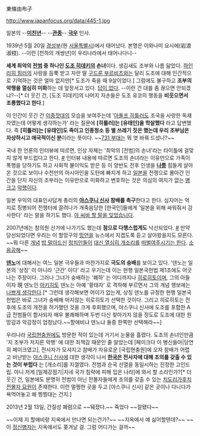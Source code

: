 東條由布子

http://www.japanfocus.org/data/445-1.jpg

일본의 --'''[[미친년]]'''-- --'''[[관종]]'''-- '''[[극우]]''' 인사.

1939년 5월 20일 [[경성부]](현 [[서울특별시]])에서 태어났다. 본명은 이와나미 요시에(岩浪淑枝). --이런 [천하의 개쌍년]이 우리나라에서 태어나다니--

'''세계 최악의 [[전범]] 중 하나인 [[도조 히데키]]의 손녀'''이다. 생김새도 조부와 나름 닮았다. [[하인리히 힘러]]의 사랑을 듬뿍 받고 자란 딸 [[구드룬 부르비츠]]와는 달리 도조에 대해 인간적으로 기억하는 것은 얼마 없지만[* 도조가 죽을 때 9살이었다.] 그럼에도 불구하고 '''조부의 악행을 열심히 미화'''하는 데 앞장서고 있다. [[답이 없다]]. --이런 건 대를 좀 끊으면 안되겠냐?--[* 더 웃긴 건, [도조 히데키]의 나머지 자손들은 도조 유코의 행동을 '''비웃으면서 조롱했다고 한다'''.]

이 인간이 웃긴 건 [[이중잣대]]의 모습을 보여주는데 '[[아돌프 히틀러]]도 조국을 사랑한 독재자였는데 어떻게 생각하는가' 라는 질문에 {{{'}}}'''[히틀러]는 [유태인]을 학살했다'''{{{'}}} 라고 답변했다. 즉 '''[히틀러]는 [유태인]도 죽이고 인종청소 등 별 쓰레기 짓은 했는데 우리 조부님은 자상하시고 애국적이신 분'''이라는 뜻이다. ~~[[731 부대]]는 뭐 엿 바꿔 드셨나?~~

국내 한 언론의 인터뷰에 따르면, 인상 자체는 '최악의 [전범]의 손녀'라는 타이틀에 걸맞지 않게 부드럽다고 한다. [http://h21.hani.co.kr/arti/cover/cover_general/20262.html #] 인터뷰 내용에 따르면 도조의 손녀라는 이유만으로 가족이 폭행을 당하기도 하고 사회적 불이익도 받은 등 이 양반도 전후 인생을 '''[[나름]]''' 힘들게 살아온 것으로 보이나 수천만의 아시아인을 도탄에 빠지게 하고 [[일본]]을 전쟁으로 몰아간 인간을 단지 자신의 조부라는 이유만으로 미화하고 변호하는 것은 의심의 여지가 없는 [[병크]]고 [[악/행위|악행]]이다.

일본 우익의 대표인사답게 총리의 '''[[야스쿠니 신사]] 참배를 촉구'''한다고 한다. 심지어는 억지로 징병되어 전쟁터에 끌려나가 개죽음당한 [한국인]들에게 '일본을 위해 싸워줘서 감사한다' 라는 말을 하기도 했다. [[아 씨바 할 말을 잊었습니다]].

2007년에는 참의원 선거에 나가기도 했는데 '''참으로 다행스럽게도''' 낙선되었다. [http://blog.daum.net/googood1/11733760 #] 만약 당선되었다면 우리는 이 할망구의 [[망언]]을 뉴스에서 지겹도록 듣고 살아왔을지도 모른다. ~~뭐 다른 [[개념]] [[이시하라 신타로|밥 말아드신]] [[아소 다로|정치인들이]] [[아베 신조|대신 열심히 개소리를]] [[하시모토 도루|떠벌여주시기는 한다]]. [[소음]][[공해]]~~

'''[[덴노]]'''에 대해서는 여느 일본 극우들과 마찬가지로 '''극도의 숭배'''를 보이고 있다. '덴노는 일본의 '상징' 이 아니라 '근간' 이다' 라고 우기는데 이는 현행 일본국헌법 제1조에도 어긋나는 주장이다. 그러나 그녀가 숭배하는 '폐하' 는 어디까지나 [[히로히토]]이며, 그의 아들이자 現 덴노인 [[아키히토]] 덴노는 아예 '황태자' 로 격하해 부르면서 그의 개념 행보에는 [http://www.ohmynews.com/NWS_Web/View/at_pg.aspx?CNTN_CD=A0000275408 나쁘게 생각한다].[* 그런데 생각해보면 어이가 없는게, 상징 덴노를 규정한 현행 일본국헌법은 바로 그녀가 숭배해 마지않는 히로히토가 선택한 것이다. 그리고 히로히토는 전후에 도조의 개전을 허가했던 것을 크게 후회했으며, 야스쿠니 신사에 도조를 포함한 A급 전범들이 합사되자 매우 불쾌해하며 두번 다신 찾아가지 않을 정도로 도조에 대한 원망감과 악감정이 엄청났다.~~할애비냐 덴노냐 둘중 한쪽만 선택해라~~]

우리나라 [[국립현충원]]에도 방문한 적이 있는데 거기서 눈물을 흘렸다. 도조의 손녀인만큼 '지 조부가 저지른 악행' 에 대한 죄책감 때문인 줄 알았는데 [페이크다 이 병신들아|당연히 페이크였고], 전사자가 모셔지고 참배가 자유로운 [국립현충원]에 오자 참배가 어렵고 비난받는 [[야스쿠니 신사]]에 대한 생각이 나서 {{{'}}}'''[[한국]]은 전사자에 대해 조의를 갖출 수 있는 것이 부럽다'''{{{'}}} 는 [개소리]를 지껄였다. 전범과 순국 선열을 동일시하는 진정한 고인드립. 아니 저게 [일제강점기|지네 국가 침략에 피해 입은 나라]에 와서 할 소리인가?[* 더 웃긴 건, 일본에도 분명히 전범이 아닌 전몰자들에게 조의를 갖출 수 있는 [[치도리가후치 전몰자 묘원]]이 존재한다. 이런 멀쩡한 곳을 두고 [야스쿠니 신사] 같은 곳이나 다니다가 욕먹어놓고 왜 찡찡대는 건지.]

2013년 2월 13일, 간질성 폐렴으로 ~~뒈졌다.~~ 죽었다 ~~잘됐다~~

~~이제 지 할애비랑 지옥에서 만나면 되는건가?~~
~~지옥에서 얘 싫어할텐데?~~
~~이 [[정신병자]]는 지옥에서도 쫒겨날 걸. 그럼 어디가는 걸까~~

